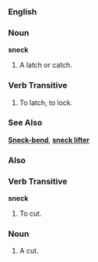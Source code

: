 ===English===
===Noun===
'''sneck'''
# A latch or catch.
===Verb Transitive===
# To latch, to lock.
===See Also===
'''[[Sneck-bend]]''', '''[[sneck lifter]]'''

===Also===
===Verb Transitive===
'''sneck'''
# To cut.
===Noun===
# A cut.